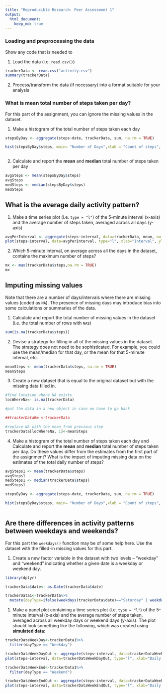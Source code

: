 ---
title: "Reproducible Research: Peer Assessment 1"
output: 
  html_document:
    keep_md: true
---


### Loading and preprocessing the data

Show any code that is needed to

1. Load the data (i.e. `read.csv()`)

```{r}
trackerData <- read.csv("activity.csv")
summary(trackerData)

```
2. Process/transform the data (if necessary) into a format suitable for your analysis


### What is mean total number of steps taken per day?

For this part of the assignment, you can ignore the missing values in
the dataset.

1. Make a histogram of the total number of steps taken each day

```{r}

stepsByDay <- aggregate(steps~date, trackerData, sum, na.rm = TRUE)

hist(stepsByDay$steps, main= "Number of Days",xlab = "Count of steps", ylab="# of Days")
  
```

2. Calculate and report the **mean** and **median** total number of steps taken per day
```{r}
avgSteps <- mean(stepsByDay$steps)
avgSteps
medSteps <- median(stepsByDay$steps)
medSteps
```

## What is the average daily activity pattern?

1. Make a time series plot (i.e. `type = "l"`) of the 5-minute interval (x-axis) and the average number of steps taken, averaged across all days (y-axis)

```{r}
avgPerInterval <- aggregate(steps~interval, data=trackerData, mean, na.rm=TRUE)
plot(steps~interval, data=avgPerInterval, type="l", xlab="Interval", ylab= "Mean Steps", main= "Mean Steps By Interval")
```

2. Which 5-minute interval, on average across all the days in the dataset, contains the maximum number of steps?
```{r}
mx <- max(trackerData$steps,na.rm = TRUE)
mx
```

## Imputing missing values
Note that there are a number of days/intervals where there are missing
values (coded as `NA`). The presence of missing days may introduce
bias into some calculations or summaries of the data.

1. Calculate and report the total number of missing values in the dataset (i.e. the total number of rows with `NA`s)

```{r}
sum(is.na(trackerData$steps))

```

2. Devise a strategy for filling in all of the missing values in the dataset. The strategy does not need to be sophisticated. For example, you could use the mean/median for that day, or the mean for that 5-minute interval, etc.

```{r}
meanSteps <- mean(trackerData$steps, na.rm = TRUE)
meanSteps
```

3. Create a new dataset that is equal to the original dataset but with the missing data filled in.

```{r}
#find location where NA exists
locWhereNa<- is.na(trackerData)

#put the data in a new object in case we have to go back

##trackerDataRm <-trackerData

#replace NA with the mean from previous step
trackerData[locWhereNa, 1]<-meanSteps

```

4. Make a histogram of the total number of steps taken each day and Calculate and report the **mean** and **median** total number of steps taken per day. Do these values differ from the estimates from the first part of the assignment? What is the impact of imputing missing data on the estimates of the total daily number of steps?
```{r}
avgSteps1 <- mean(trackerData$steps)
avgSteps1
medSteps1 <- median(trackerData$steps)
medSteps1

stepsByDay <- aggregate(steps~date, trackerData, sum, na.rm = TRUE)

hist(stepsByDay$steps, main= "Number of Days",xlab = "Count of steps", ylab="# of Days")
  
```


## Are there differences in activity patterns between weekdays and weekends?
For this part the `weekdays()` function may be of some help here. Use
the dataset with the filled-in missing values for this part.

1. Create a new factor variable in the dataset with two levels -- "weekday" and "weekend" indicating whether a given date is a weekday or weekend day.

```{r}
library(dplyr)

trackerData$date<- as.Date(trackerData$date)

trackerData1<-trackerData%>%
  mutate(dayType=ifelse(weekdays(trackerData$date)=="Saturday" | weekdays(trackerData$date)=="Sunday", "Weekend","Weekday"))

```

1. Make a panel plot containing a time series plot (i.e. `type = "l"`) of the 5-minute interval (x-axis) and the average number of steps taken, averaged across all weekday days or weekend days (y-axis). The plot should look something like the following, which was created using **simulated data**:

```{r}


trackerDataWeekDay<-trackerData1%>%
  filter(dayType == "Weekday")

trackerDataWeekDayOut <- aggregate(steps~interval, data=trackerDataWeekDay, mean)
plot(steps~interval, data=trackerDataWeekDayOut, type="l", xlab="Daily Interval", ylab= "Average Number of Steps", main= "Weekday")

trackerDataWeekEnd<-trackerData1%>%
  filter(dayType == "Weekend")

trackerDataWeekEndOut <- aggregate(steps~interval, data=trackerDataWeekEnd, mean)
plot(steps~interval, data=trackerDataWeekEndOut, type="l", xlab="Daily Interval", ylab= "Average Number of Steps", main= "WeekEnd")

```

